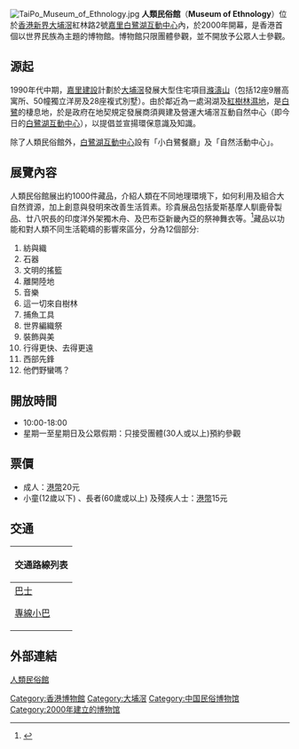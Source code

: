 [[File:TaiPo_Museum_of_Ethnology.jpg|thumb]]
'''人類民俗館'''（'''Museum of Ethnology'''）位於[[香港|香港]][[新界|新界]][[大埔滘|大埔滘]]紅林路2號[[嘉里白鷺湖互動中心|嘉里白鷺湖互動中心]]內，於2000年開幕，是香港首個以世界民族為主題的博物館。博物館只限團體參觀，並不開放予公眾人士參觀。

==源起==
1990年代中期，[[嘉里建設|嘉里建設]]計劃於[[大埔滘|大埔滘]]發展大型住宅項目[[滌濤山|滌濤山]]（包括12座9層高寓所、50幢獨立洋房及28座複式別墅）。由於鄰近為一處潟湖及[[紅樹林|紅樹林]][[濕地|濕地]]，是[[白鷺|白鷺]]的棲息地，於是政府在地契規定發展商須興建及營運大埔滘互動自然中心（即今日的[[白鷺湖互動中心|白鷺湖互動中心]]），以提倡並宣揚環保意識及知識。

除了人類民俗館外，[[白鷺湖互動中心|白鷺湖互動中心]]設有「小白鷺餐廳」及「自然活動中心」。

==展覽內容==
人類民俗館展出約1000件藏品，介紹人類在不同地理環境下，如何利用及組合大自然資源，加上創意與發明來改善生活質素。珍貴展品包括愛斯基摩人馴鹿骨製品、廿八呎長的印度洋外架獨木舟、及巴布亞新畿內亞的祭神舞衣等。<ref>{{cite web |language=zh-hk |url=http://hk.ulifestyle.com.hk/spot/detail.html?id=ABdGDVo3BwNZFwNj&utm_source=uhk&utm_campaign=spot-list&utm_medium=title&utm_content=title15-02 |title=人類民俗館 了解人民風族 |publisher=[[HK.ULifestyle.com.hk|HK.ULifestyle.com.hk]] }}</ref>藏品以功能和對人類不同生活範疇的影響來區分，分為12個部分:
 
#紡與織
#石器
#文明的搖籃
#離開陸地
#音樂
#這一切來自樹林
#捕魚工具
#世界編織祭
#裝飾與美
#行得更快、去得更遠
#西部先鋒
#他們野蠻嗎？

==開放時間==
* 10:00-18:00
* 星期一至星期日及公眾假期：只接受團體(30人或以上)預約參觀

==票價==
* 成人：[[港幣|港幣]]20元 
* 小童(12歲以下) 、長者(60歲或以上) 及殘疾人士：[[港幣|港幣]]15元

==交通==
{| class="mw-collapsible mw-collapsed wikitable" style="background:white; margin: 0 auto; width: auto;"
! 交通路線列表
|-
|
;[[香港巴士|巴士]]
{{九龍新界巴士簡單列表|72|72A|73A|74A|872}}

;[[香港小巴|專線小巴]]
{{新界專線小巴簡單列表|28K}}
|}

==外部連結==
[https://web.archive.org/web/20130617080610/http://www.lakeegret.com/activity/#tabs-1-3#tabs-1-3 人類民俗館]
{{香港博物館}}
{{HK-cultsport-stub}}

{{coord|22.436095|114.188933|type:landmark_regiion:hk|format=dms|display=title}}

[[Category:香港博物館|Category:香港博物館]]
[[Category:大埔滘|Category:大埔滘]]
[[Category:中国民俗博物馆|Category:中国民俗博物馆]]
[[Category:2000年建立的博物馆|Category:2000年建立的博物馆]]